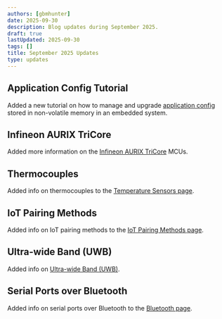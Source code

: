 ```yaml
---
authors: [gbmhunter]
date: 2025-09-30
description: Blog updates during September 2025.
draft: true
lastUpdated: 2025-09-30
tags: []
title: September 2025 Updates
type: updates
---
```


## Application Config Tutorial

Added a new tutorial on how to manage and upgrade [application config](/programming/firmware/managing-app-config/) stored in non-volatile memory in an embedded system.

## Infineon AURIX TriCore

Added more information on the [Infineon AURIX TriCore](/programming/microcontrollers/infineon-32bit-aurix-tricore/) MCUs.

## Thermocouples

Added info on thermocouples to the [Temperature Sensors page](/electronics/components/sensors/temperature-sensors/).

## IoT Pairing Methods

Added info on IoT pairing methods to the [IoT Pairing Methods page](/electronics/communication-protocols/iot-pairing-methods/).

## Ultra-wide Band (UWB)

Added info on [Ultra-wide Band (UWB)](/electronics/communication-protocols/ultra-wide-band/).

## Serial Ports over Bluetooth

Added info on serial ports over Bluetooth to the [Bluetooth page](/electronics/communication-protocols/bluetooth/).